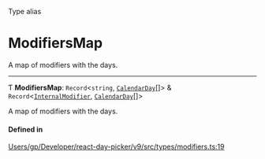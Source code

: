 <SectionTitle>Type alias</SectionTitle>

# ModifiersMap

<Description>

A map of modifiers with the days.

</Description>

---

Ƭ **ModifiersMap**: `Record`\<`string`, [`CalendarDay`](/api/classes/CalendarDay.md)[]\> & `Record`\<[`InternalModifier`](/api/types/InternalModifier.md), [`CalendarDay`](/api/classes/CalendarDay.md)[]\>

A map of modifiers with the days.

#### Defined in

[Users/gp/Developer/react-day-picker/v9/src/types/modifiers.ts:19](https://github.com/gpbl/react-day-picker/blob/4d332a01b/src/types/modifiers.ts#L19)
